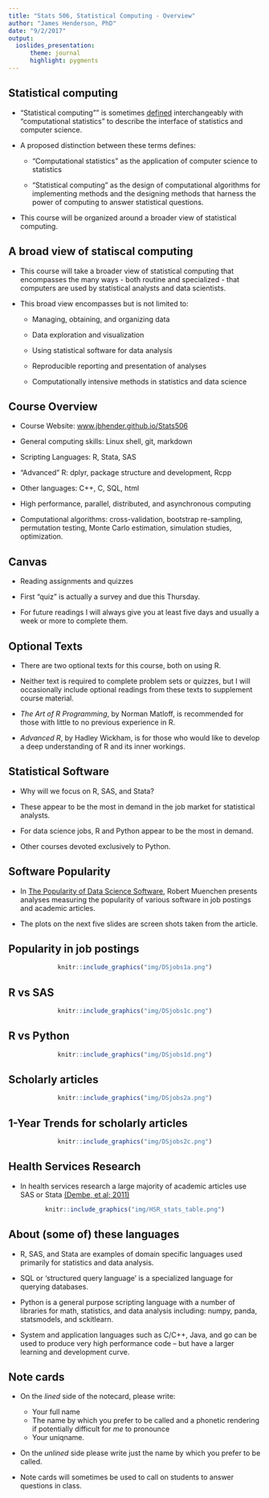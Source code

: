 ```yaml
---
title: "Stats 506, Statistical Computing - Overview"
author: "James Henderson, PhD"
date: "9/2/2017"
output: 
  ioslides_presentation:
      theme: journal
      highlight: pygments
---
```


## Statistical computing

  + "Statistical computing"" is sometimes 
  <a href='https://en.wikipedia.org/wiki/Computational_statistics'>defined</a> 
  interchangeably with
  "computational statistics" to describe the interface of statistics 
  and computer science.
  
  + A proposed distinction between these terms defines:
  
    - "Computational statistics" as the application of computer science to statistics
    
    - "Statistical computing" as the design of computational algorithms 
    for implementing methods and the designing methods that harness the power of 
    computing to answer statistical questions.
    
  + This course will be organized around a broader view of statistical computing.

## A broad view of statiscal computing
  
  + This course will take a broader view of statistical computing that
    encompasses the many ways - both routine and specialized - that
    computers are used by statistical analysts and data scientists. 

  + This broad view encompasses but is not limited to: 
  
    - Managing, obtaining, and organizing data
    
    - Data exploration and visualization
    
    - Using statistical software for data analysis
    
    - Reproducible reporting and presentation of analyses
    
    - Computationally intensive methods in statistics and data science
    
## Course Overview

  + Course Website: <a href='www.jbhender.github.io/Stats506'>www.jbhender.github.io/Stats506</a>
  
  + General computing skills: Linux shell, git, markdown
  
  + Scripting Languages: R, Stata, SAS
  
  + "Advanced" R: dplyr, package structure and development, Rcpp 
  
  + Other languages: C++, C, SQL, html
  
  + High performance, parallel, distributed, and asynchronous computing
  
  + Computational algorithms: cross-validation, bootstrap re-sampling, permutation testing,
  Monte Carlo estimation, simulation studies, optimization.
  
## Canvas

  + Reading assignments and quizzes

  + First "quiz" is actually a survey and due this Thursday.

  + For future readings I will always give you at least five days and usually a 
  week or more to complete them.
  
## Optional Texts

 + There are two optional texts for this course, both on using R.
 
 + Neither text is required to complete problem sets or quizzes, but I will
 occasionally include optional readings from these texts to supplement course material.
 
 + _The Art of R Programming_, by Norman Matloff, is recommended for those with 
 little to no previous experience in R.
 
 + _Advanced R_, by Hadley Wickham, is for those who would like to develop a deep
 understanding of R and its inner workings.
    
## Statistical Software

  + Why will we focus on R, SAS, and Stata? 
  
  + These appear to be the most in demand in the job market
  for statistical analysts.

  + For data science jobs, R and Python appear to be the most in demand.
  
  + Other courses devoted exclusively to Python.

## Software Popularity

+ In <a href='http://r4stats.com/articles/popularity/'>
The Popularity of Data Science Software</a>, Robert Muenchen presents
analyses measuring the popularity of various software in job postings and 
academic articles.

+ The plots on the next five slides are screen shots taken from the article.

## Popularity in job postings
<center>
```r
knitr::include_graphics("img/DSjobs1a.png")
```
</center>

## R vs SAS
<center>
```r
knitr::include_graphics("img/DSjobs1c.png")
```
</center>

## R vs Python
<center>
```r
knitr::include_graphics("img/DSjobs1d.png")
```
</center>

## Scholarly articles
<center>
```r
knitr::include_graphics("img/DSjobs2a.png")
```
</center>

## 1-Year Trends for scholarly articles
<center>
```r
knitr::include_graphics("img/DSjobs2c.png")
```
</center>

## Health Services Research

+ In health services research a large majority of academic articles use SAS
or Stata
<a href='https://www.ncbi.nlm.nih.gov/pmc/articles/PMC3205033/?report=classic'>
(Dembe, et al; 2011)</a>

<center>
```r
knitr::include_graphics("img/HSR_stats_table.png")
```
</center>

## About (some of) these languages

 + R, SAS, and Stata are examples of domain specific languages used primarily 
 for statistics and data analysis.
 
 + SQL or 'structured query language' is a specialized language for querying 
 databases.
 
 + Python is a general purpose scripting language with a number of libraries
 for math, statistics, and data analysis including: numpy, panda, statsmodels, and sckitlearn.
 
 + System and application languages such as C/C++, Java, and go can be used to 
 produce very high performance code -- but have a larger learning and development curve.


## Note cards

 + On the *lined* side of the notecard, please write:
 
    - Your full name
    - The name by which you prefer to be called and a phonetic rendering if 
      potentially difficult for *me* to pronounce
    - Your uniqname.

 + On the *unlined* side please write just the name by which you prefer to be
 called.
 
 + Note cards will sometimes be used to call on students to answer questions in 
 class.  
